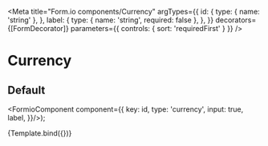 
<Meta
  title="Form.io components/Currency"
  argTypes={{
    id: {
      type: { name: 'string' },
    },
    label: {
      type: { name: 'string', required: false },
    },
  }}
  decorators={[FormDecorator]}
  parameters={{
    controls: { sort: 'requiredFirst' }
  }}
/>

# Currency

## Default

  <FormioComponent component={{
      key: id,
      type: 'currency',
      input: true,
      label,
}}/>);

<Canvas>
  <Story name="Default" args={{ id: 'currency-amount', label: 'Bedrag'}}>
    {Template.bind({})}
  </Story>
</Canvas>

<Props story="Default" />
